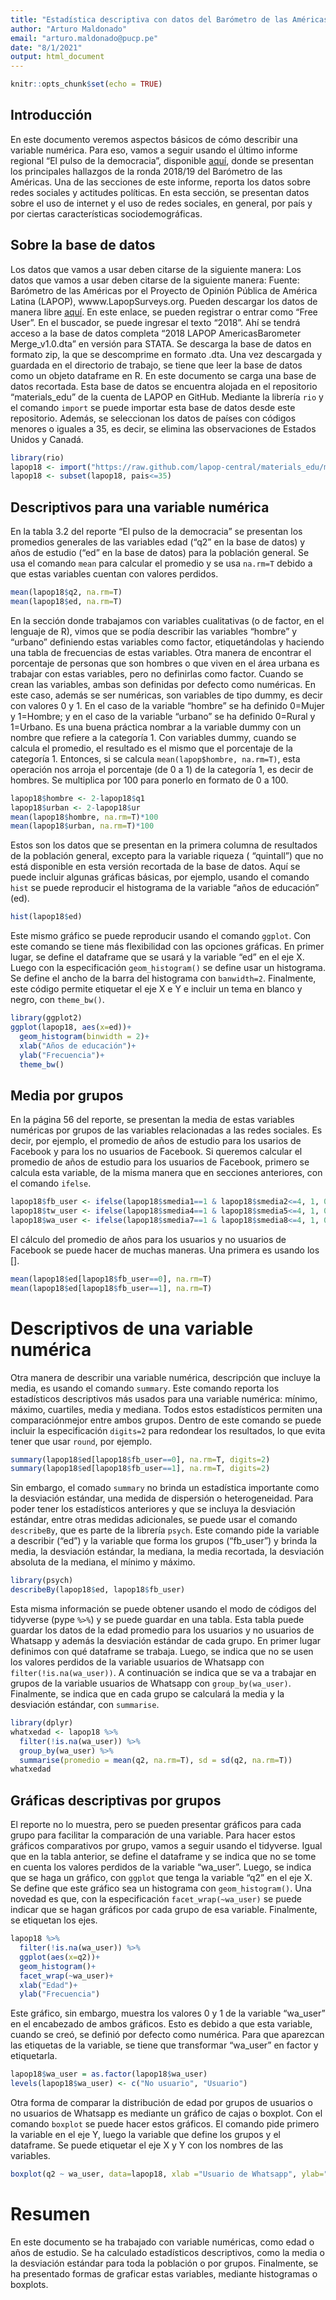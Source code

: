 ```yaml
---
title: "Estadística descriptiva con datos del Barómetro de las Américas por LAPOP (3)"
author: "Arturo Maldonado"
email: "arturo.maldonado@pucp.pe"
date: "8/1/2021"
output: html_document
---
```

```r
knitr::opts_chunk$set(echo = TRUE)
```

## Introducción
En este documento veremos aspectos básicos de cómo describir una variable numérica. Para eso, vamos a seguir usando el último informe regional "El pulso de la democracia", disponible [aquí](https://www.vanderbilt.edu/lapop/ab2018/2018-19_AmericasBarometer_Regional_Report_Spanish_W_03.27.20.pdf), donde se presentan los principales hallazgos de la ronda 2018/19 del Barómetro de las Américas. 
Una de las secciones de este informe, reporta los datos sobre redes sociales y actitudes políticas. En esta sección, se presentan datos sobre el uso de internet y el uso de redes sociales, en general, por país y por ciertas características sociodemográficas.

## Sobre la base de datos

Los datos que vamos a usar deben citarse de la siguiente manera:
Los datos que vamos a usar deben citarse de la siguiente manera:
Fuente: Barómetro de las Américas por el Proyecto de Opinión Pública de América Latina (LAPOP), wwww.LapopSurveys.org.
Pueden descargar los datos de manera libre  [aquí](http://datasets.americasbarometer.org/database/login.php). En este enlace, se pueden registrar o entrar como "Free User". En el buscador, se puede ingresar el texto "2018". Ahí se tendrá acceso a la base de datos completa "2018 LAPOP AmericasBarometer Merge_v1.0.dta" en versión para STATA. Se descarga la base de datos en formato zip, la que se descomprime en formato .dta. Una vez descargada y guardada en el directorio de trabajo, se tiene que leer la base de datos como un objeto dataframe en R. En este documento se carga una base de datos recortada. Esta base de datos se encuentra alojada en el repositorio "materials_edu" de la cuenta de LAPOP en GitHub. Mediante la librería `rio` y el comando `import` se puede importar esta base de datos desde este repositorio. Además, se seleccionan los datos de países con códigos menores o iguales a 35, es decir, se elimina las observaciones de Estados Unidos y Canadá.
```r
library(rio)
lapop18 <- import("https://raw.github.com/lapop-central/materials_edu/main/LAPOP_AB_Merge_2018_v1.0.sav")
lapop18 <- subset(lapop18, pais<=35)
```

## Descriptivos para una variable numérica

En la tabla 3.2 del reporte "El pulso de la democracia" se presentan los promedios generales de las variables edad ("q2" en la base de datos) y años de estudio ("ed" en la base de datos) para la población general. Se usa el comando `mean` para calcular el promedio y se usa `na.rm=T` debido a que estas variables cuentan con valores perdidos.
```r
mean(lapop18$q2, na.rm=T)
mean(lapop18$ed, na.rm=T)
```

En la sección donde trabajamos con variables cualitativas (o de factor, en el lenguaje de R), vimos que se podía describir las variables "hombre" y "urbano"  definiendo estas variables como factor, etiquetándolas y haciendo una tabla de frecuencias de estas variables.
Otra manera de encontrar el porcentaje de personas que son hombres o que viven en el área urbana es trabajar con estas variables, pero no definirlas como factor. Cuando se crean las variables, ambas son definidas por defecto como numéricas. En este caso, además se ser numéricas, son variables de tipo dummy, es decir con valores 0 y 1. En el caso de la variable "hombre" se ha definido 0=Mujer y 1=Hombre; y en el caso de la variable "urbano" se ha definido 0=Rural y 1=Urbano. Es una buena práctica nombrar a la variable dummy con un nombre que refiere a la categoría 1.
Con variables dummy, cuando se calcula el promedio, el resultado es el mismo que el porcentaje de la categoría 1. Entonces, si se calcula `mean(lapop$hombre, na.rm=T)`, esta operación nos arroja el porcentaje (de 0 a 1) de la categoría 1, es decir de hombres. Se multiplica por 100 para ponerlo en formato de 0 a 100. 
```r
lapop18$hombre <- 2-lapop18$q1
lapop18$urban <- 2-lapop18$ur
mean(lapop18$hombre, na.rm=T)*100
mean(lapop18$urban, na.rm=T)*100
```

Estos son los datos que se presentan en la primera columna de resultados de la población general, excepto para la variable riqueza ( "quintall") que no está disponible en esta versión recortada de la base de datos.
Aquí se puede incluir algunas gráficas básicas, por ejemplo, usando el comando `hist` se puede reproducir el histograma de la variable "años de educación" (ed).
```r
hist(lapop18$ed)
```

Este mismo gráfico se puede reproducir usando el comando `ggplot`. Con este comando se tiene más flexibilidad con las opciones gráficas. En primer lugar, se define el dataframe que se usará y la variable "ed" en el eje X. Luego con la especificación `geom_histogram()` se define usar un histograma. Se define el ancho de la barra del histograma con `banwidth=2`. Finalmente, este código permite etiquetar el eje X e Y e incluir un tema en blanco y negro, con `theme_bw()`.
```r
library(ggplot2)
ggplot(lapop18, aes(x=ed))+
  geom_histogram(binwidth = 2)+
  xlab("Años de educación")+
  ylab("Frecuencia")+
  theme_bw()
```

## Media por grupos

En la página 56 del reporte, se presentan la media de estas variables numéricas por grupos de las variables relacionadas a las redes sociales. Es decir, por ejemplo, el promedio de años de estudio para los usarios de Facebook y para los  no usuarios de Facebook.
Si queremos calcular el promedio de años de estudio para los usuarios de Facebook, primero se calcula esta variable, de la misma manera que en secciones anteriores, con el comando `ifelse`.
```r
lapop18$fb_user <- ifelse(lapop18$smedia1==1 & lapop18$smedia2<=4, 1, 0)
lapop18$tw_user <- ifelse(lapop18$smedia4==1 & lapop18$smedia5<=4, 1, 0)
lapop18$wa_user <- ifelse(lapop18$smedia7==1 & lapop18$smedia8<=4, 1, 0)
```

El cálculo del promedio de años para los usuarios y no usuarios de Facebook se puede hacer de muchas maneras. Una primera es usando los [].
```r
mean(lapop18$ed[lapop18$fb_user==0], na.rm=T)
mean(lapop18$ed[lapop18$fb_user==1], na.rm=T)
```

# Descriptivos de una variable numérica

Otra manera de describir una variable numérica, descripción que incluye la media, es usando el comando `summary`. Este comando reporta los estadísticos descriptivos más usados para una variable numérica: mínimo, máximo, cuartiles, media y mediana. Todos estos estadísticos permiten una comparaciónmejor  entre ambos grupos. 
Dentro de este comando se puede incluir la especificación `digits=2` para redondear los resultados, lo que evita tener que usar `round`, por ejemplo.
```r
summary(lapop18$ed[lapop18$fb_user==0], na.rm=T, digits=2)
summary(lapop18$ed[lapop18$fb_user==1], na.rm=T, digits=2)
```

Sin embargo, el comado `summary` no brinda un estadística importante como la desviación estándar, una medida de dispersión o heterogeneidad. Para poder tener los estadísticos anteriores y que se incluya la desviación estándar, entre otras medidas adicionales, se puede usar el comando `describeBy`, que es parte de la librería `psych`. Este comando pide la variable a describir ("ed") y la variable que forma los grupos ("fb_user") y brinda la media, la desviación estándar, la mediana, la media recortada, la desviación absoluta de la mediana, el mínimo y máximo.
```r
library(psych)
describeBy(lapop18$ed, lapop18$fb_user)
```

Esta misma información se puede obtener usando el modo de códigos del tidyverse (pype `%>%`) y se puede guardar en una tabla. Esta tabla puede guardar los datos de la edad promedio para los usuarios y no usuarios de Whatsapp y además la desviación estándar de cada grupo.
En primer lugar definimos con qué dataframe se trabaja. Luego, se indica que no se usen los valores perdidos de la variable usuarios de Whatsapp con `filter(!is.na(wa_user))`. A continuación se indica que se va a trabajar en grupos de la variable usuarios de Whatsapp con `group_by(wa_user)`. Finalmente, se indica que en cada grupo se calculará la media y la desviación estándar, con `summarise`.
```r
library(dplyr)
whatxedad <- lapop18 %>%
  filter(!is.na(wa_user)) %>%
  group_by(wa_user) %>%
  summarise(promedio = mean(q2, na.rm=T), sd = sd(q2, na.rm=T))
whatxedad
```

## Gráficas descriptivas por grupos
El reporte no lo muestra, pero se pueden presentar gráficos para cada grupo para facilitar la comparación de una variable.
Para hacer estos gráficos comparativos por grupo, vamos a seguir usando el tidyverse. Igual que en la tabla anterior, se define el dataframe y se indica que no se tome en cuenta los valores perdidos de la variable "wa_user". Luego, se indica que se haga un gráfico, con `ggplot` que tenga la variable "q2" en el eje X. Se define que este gráfico sea un histograma con `geom_histogram()`. Una novedad es que, con la especificación `facet_wrap(~wa_user)` se puede indicar que se hagan gráficos por cada grupo de esa variable. Finalmente, se etiquetan los ejes.
```r
lapop18 %>%
  filter(!is.na(wa_user)) %>%
  ggplot(aes(x=q2))+
  geom_histogram()+
  facet_wrap(~wa_user)+
  xlab("Edad")+
  ylab("Frecuencia")
```

Este gráfico, sin embargo, muestra los valores 0 y 1 de la variable "wa_user" en el encabezado de ambos gráficos. Esto es debido a que esta variable, cuando se creó, se definió por defecto como numérica.
Para que aparezcan las etiquetas de la variable, se tiene que transformar "wa_user" en factor y etiquetarla.
```r
lapop18$wa_user = as.factor(lapop18$wa_user)
levels(lapop18$wa_user) <- c("No usuario", "Usuario")
```

Otra forma de comparar la distribución de edad por grupos de usuarios o no usuarios de Whatsapp es mediante un gráfico de cajas o boxplot. Con el comando `boxplot` se puede hacer estos gráficos. El comando pide primero la variable en el eje Y, luego la variable que define los grupos y el dataframe. Se puede etiquetar el eje X y Y con los nombres de las variables.
```r
boxplot(q2 ~ wa_user, data=lapop18, xlab ="Usuario de Whatsapp", ylab="Edad")
```

# Resumen
En este documento se ha trabajado con variable numéricas, como edad o años de estudio. Se ha calculado estadísticos descriptivos, como la media o la desviación estándar para toda la población o por grupos. Finalmente, se ha presentado formas de graficar estas variables, mediante histogramas o boxplots.

